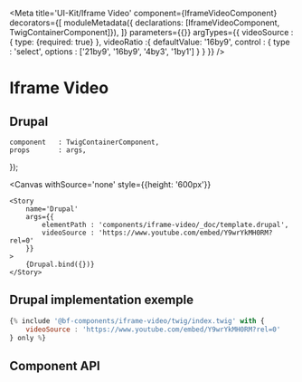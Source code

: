 
<Meta
    title='UI-Kit/Iframe Video'
    component={IframeVideoComponent}
    decorators={[
        moduleMetadata({ declarations: [IframeVideoComponent, TwigContainerComponent]}),
    ]}
    parameters={{}}
    argTypes={{
        videoSource : {
            type: {required: true}
        },
        videoRatio :{
            defaultValue: '16by9',
            control     : {
                type    : 'select',
                options : ['21by9', '16by9', '4by3', '1by1']
            }
        }
    }}
/>

# Iframe Video

## Drupal

    component   : TwigContainerComponent,
    props       : args,
});

<Canvas
    withSource='none'
    style={{height: '600px'}}
>
    <Story
        name='Drupal'
        args={{
            elementPath : 'components/iframe-video/_doc/template.drupal',
            videoSource : 'https://www.youtube.com/embed/Y9wrYkMH0RM?rel=0'
        }}
    >
        {Drupal.bind({})}
    </Story>
</Canvas>


## Drupal implementation exemple

```jsx
{% include '@bf-components/iframe-video/twig/index.twig' with {
    videoSource : 'https://www.youtube.com/embed/Y9wrYkMH0RM?rel=0'
} only %}
```

## Component API

<ArgsTable of={IframeVideoComponent} />